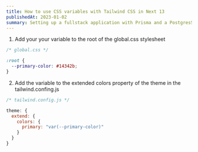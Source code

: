 ```yaml
---
title: How to use CSS variables with Tailwind CSS in Next 13
publishedAt: 2023-01-02
summary: Setting up a fullstack application with Prisma and a PostgresSQL database in Railway using the Next 13 app directory.
---
```


1. Add your your variable to the root of the global.css stylesheet

```css
/* global.css */

:root {
  --primary-color: #14342b;
}
```

2. Add the variable to the extended colors property of the theme in the tailwind.confing.js

```js
/* tailwind.config.js */

theme: {
  extend: {
    colors: {
      primary: "var(--primary-color)"
    }
  }
}
```
